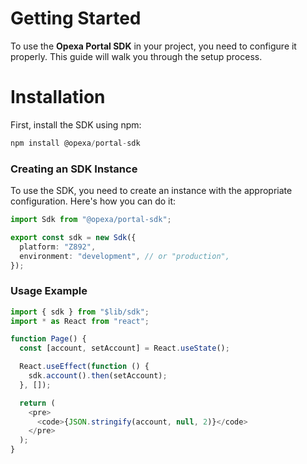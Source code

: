 # Getting Started

To use the **Opexa Portal SDK** in your project, you need to configure it properly. This guide will walk you through the setup process.

# Installation

First, install the SDK using npm:

```js filename="terminal" {3} copy
npm install @opexa/portal-sdk
```

### Creating an SDK Instance

To use the SDK, you need to create an instance with the appropriate configuration. Here's how you can do it:

```ts filename="/lib/sdk.ts" copy
import Sdk from "@opexa/portal-sdk";

export const sdk = new Sdk({
  platform: "Z892",
  environment: "development", // or "production",
});
```

### Usage Example

```ts filename="app.ts" copy
import { sdk } from "$lib/sdk";
import * as React from "react";

function Page() {
  const [account, setAccount] = React.useState();

  React.useEffect(function () {
    sdk.account().then(setAccount);
  }, []);

  return (
    <pre>
      <code>{JSON.stringify(account, null, 2)}</code>
    </pre>
  );
}
```
